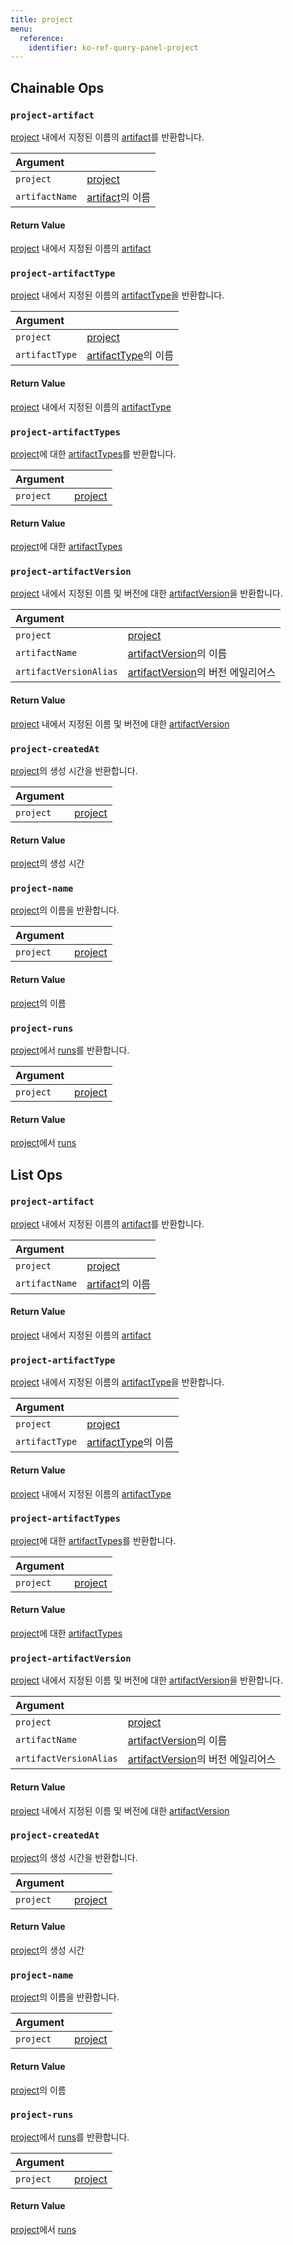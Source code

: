 ---
title: project
menu:
  reference:
    identifier: ko-ref-query-panel-project
---

## Chainable Ops
<h3 id="project-artifact"><code>project-artifact</code></h3>

[project](project.md) 내에서 지정된 이름의 [artifact](artifact.md)를 반환합니다.

| Argument |  |
| :--- | :--- |
| `project` | [project](project.md) |
| `artifactName` | [artifact](artifact.md)의 이름 |

#### Return Value
[project](project.md) 내에서 지정된 이름의 [artifact](artifact.md)

<h3 id="project-artifactType"><code>project-artifactType</code></h3>

[project](project.md) 내에서 지정된 이름의 [artifactType](artifact-type.md)을 반환합니다.

| Argument |  |
| :--- | :--- |
| `project` | [project](project.md) |
| `artifactType` | [artifactType](artifact-type.md)의 이름 |

#### Return Value
[project](project.md) 내에서 지정된 이름의 [artifactType](artifact-type.md)

<h3 id="project-artifactTypes"><code>project-artifactTypes</code></h3>

[project](project.md)에 대한 [artifactTypes](artifact-type.md)를 반환합니다.

| Argument |  |
| :--- | :--- |
| `project` | [project](project.md) |

#### Return Value
[project](project.md)에 대한 [artifactTypes](artifact-type.md)

<h3 id="project-artifactVersion"><code>project-artifactVersion</code></h3>

[project](project.md) 내에서 지정된 이름 및 버전에 대한 [artifactVersion](artifact-version.md)을 반환합니다.

| Argument |  |
| :--- | :--- |
| `project` | [project](project.md) |
| `artifactName` | [artifactVersion](artifact-version.md)의 이름 |
| `artifactVersionAlias` | [artifactVersion](artifact-version.md)의 버전 에일리어스 |

#### Return Value
[project](project.md) 내에서 지정된 이름 및 버전에 대한 [artifactVersion](artifact-version.md)

<h3 id="project-createdAt"><code>project-createdAt</code></h3>

[project](project.md)의 생성 시간을 반환합니다.

| Argument |  |
| :--- | :--- |
| `project` | [project](project.md) |

#### Return Value
[project](project.md)의 생성 시간

<h3 id="project-name"><code>project-name</code></h3>

[project](project.md)의 이름을 반환합니다.

| Argument |  |
| :--- | :--- |
| `project` | [project](project.md) |

#### Return Value
[project](project.md)의 이름

<h3 id="project-runs"><code>project-runs</code></h3>

[project](project.md)에서 [runs](run.md)를 반환합니다.

| Argument |  |
| :--- | :--- |
| `project` | [project](project.md) |

#### Return Value
[project](project.md)에서 [runs](run.md)

## List Ops
<h3 id="project-artifact"><code>project-artifact</code></h3>

[project](project.md) 내에서 지정된 이름의 [artifact](artifact.md)를 반환합니다.

| Argument |  |
| :--- | :--- |
| `project` | [project](project.md) |
| `artifactName` | [artifact](artifact.md)의 이름 |

#### Return Value
[project](project.md) 내에서 지정된 이름의 [artifact](artifact.md)

<h3 id="project-artifactType"><code>project-artifactType</code></h3>

[project](project.md) 내에서 지정된 이름의 [artifactType](artifact-type.md)을 반환합니다.

| Argument |  |
| :--- | :--- |
| `project` | [project](project.md) |
| `artifactType` | [artifactType](artifact-type.md)의 이름 |

#### Return Value
[project](project.md) 내에서 지정된 이름의 [artifactType](artifact-type.md)

<h3 id="project-artifactTypes"><code>project-artifactTypes</code></h3>

[project](project.md)에 대한 [artifactTypes](artifact-type.md)를 반환합니다.

| Argument |  |
| :--- | :--- |
| `project` | [project](project.md) |

#### Return Value
[project](project.md)에 대한 [artifactTypes](artifact-type.md)

<h3 id="project-artifactVersion"><code>project-artifactVersion</code></h3>

[project](project.md) 내에서 지정된 이름 및 버전에 대한 [artifactVersion](artifact-version.md)을 반환합니다.

| Argument |  |
| :--- | :--- |
| `project` | [project](project.md) |
| `artifactName` | [artifactVersion](artifact-version.md)의 이름 |
| `artifactVersionAlias` | [artifactVersion](artifact-version.md)의 버전 에일리어스 |

#### Return Value
[project](project.md) 내에서 지정된 이름 및 버전에 대한 [artifactVersion](artifact-version.md)

<h3 id="project-createdAt"><code>project-createdAt</code></h3>

[project](project.md)의 생성 시간을 반환합니다.

| Argument |  |
| :--- | :--- |
| `project` | [project](project.md) |

#### Return Value
[project](project.md)의 생성 시간

<h3 id="project-name"><code>project-name</code></h3>

[project](project.md)의 이름을 반환합니다.

| Argument |  |
| :--- | :--- |
| `project` | [project](project.md) |

#### Return Value
[project](project.md)의 이름

<h3 id="project-runs"><code>project-runs</code></h3>

[project](project.md)에서 [runs](run.md)를 반환합니다.

| Argument |  |
| :--- | :--- |
| `project` | [project](project.md) |

#### Return Value
[project](project.md)에서 [runs](run.md)
